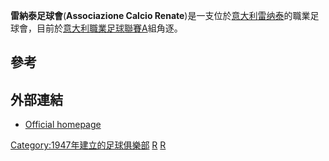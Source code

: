 {{Infobox football club |
  clubname = 雷納泰足球會|
  image    = <!-- 檔案不存在 [[File:AC_Renate_logo.png|130px]] ，可從英文維基百科取得 -->|
  fullname = Associazione Calcio Renate Srl |
  nickname = |
  founded  = {{start date and age|df=yes|1947}} |
  ground   = [[意大利|意大利]][[雷纳泰|雷纳泰]][[Stadio_Città_di_Meda|Stadio Città di Meda]] |
  capacity =  3,000 |
  chairman = Luigi Spreafico |
  manager  = [[Simone_Boldini|Simone Boldini]] |
 league = [[意大利足球丙级联赛|意大利足球丙级联赛]] |
 season = 2021–22 |
 position = A組, 第4名|
  |pattern_b1 = _blackstripes_thin4
|body1 = 000080
|pattern_la1 = _black_stripes_thin1
|leftarm1 = 000080
|pattern_ra1 = _black_stripes_thin1
|rightarm1 = 000080
|shorts1 = 000000
|socks1 = 000000
|pattern_b2 = _blueangleshoulder
|body2 = ffffff
|pattern_la2 =
|leftarm2 = ffffff
|pattern_ra2 =
|rightarm2 = ffffff
|shorts2 = ffffff
|socks2 = ffffff
}}

'''雷納泰足球會'''('''Associazione Calcio Renate''')是一支位於[[意大利|意大利]][[雷纳泰|雷纳泰]]的職業足球會，目前於[[意大利職業足球聯賽|意大利職業足球聯賽]]A組角逐。

==參考==
{{Reflist}}

==外部連結==
*[http://www.acrenate.it/ Official homepage] {{Wayback|url=http://www.acrenate.it/ |date=20110902135717 }}

[[Category:1947年建立的足球俱樂部|Category:1947年建立的足球俱樂部]]
[[Category:意大利足球俱樂部|R]]
[[Category:倫巴底大區足球會|R]]